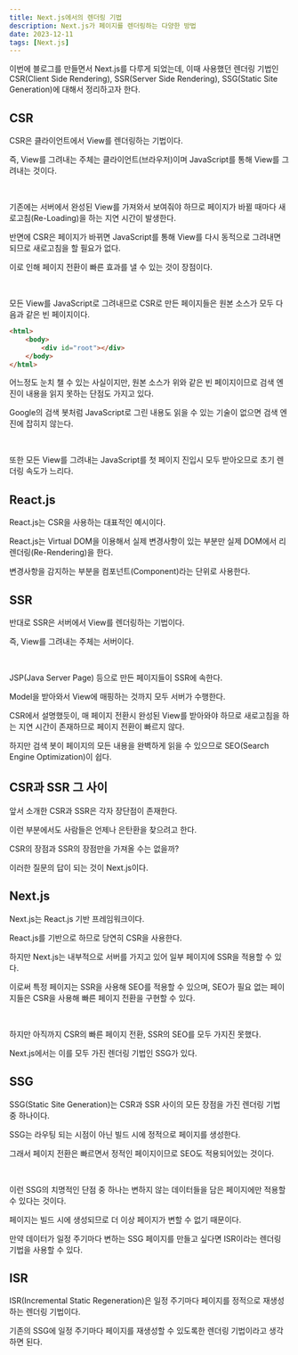 ```yaml
---
title: Next.js에서의 렌더링 기법
description: Next.js가 페이지를 렌더링하는 다양한 방법
date: 2023-12-11
tags: [Next.js]
---
```

이번에 블로그를 만들면서 Next.js를 다루게 되었는데, 이때 사용했던 렌더링 기법인 CSR(Client Side Rendering), SSR(Server Side Rendering), SSG(Static Site Generation)에 대해서 정리하고자 한다.

## CSR

CSR은 클라이언트에서 View를 렌더링하는 기법이다.

즉, View를 그려내는 주체는 클라이언트(브라우저)이며 JavaScript를 통해 View를 그려내는 것이다.

<br/>

기존에는 서버에서 완성된 View를 가져와서 보여줘야 하므로 페이지가 바뀔 때마다 새로고침(Re-Loading)을 하는 지연 시간이 발생한다.

반면에 CSR은 페이지가 바뀌면 JavaScript를 통해 View를 다시 동적으로 그려내면 되므로 새로고침을 할 필요가 없다.

이로 인해 페이지 전환이 빠른 효과를 낼 수 있는 것이 장점이다.

<br/>

모든 View를 JavaScript로 그려내므로 CSR로 만든 페이지들은 원본 소스가 모두 다음과 같은 빈 페이지이다.

```html title="index.html" showLineNumbers
<html>
    <body>
        <div id="root"></div>
    </body>
</html>
```

어느정도 눈치 챌 수 있는 사실이지만, 원본 소스가 위와 같은 빈 페이지이므로 검색 엔진이 내용을 읽지 못하는 단점도 가지고 있다.

Google의 검색 봇처럼 JavaScript로 그린 내용도 읽을 수 있는 기술이 없으면 검색 엔진에 잡히지 않는다.

<br/>

또한 모든 View를 그려내는 JavaScript를 첫 페이지 진입시 모두 받아오므로 초기 렌더링 속도가 느리다.

## React.js

React.js는 CSR을 사용하는 대표적인 예시이다.

React.js는 Virtual DOM을 이용해서 실제 변경사항이 있는 부분만 실제 DOM에서 리렌더링(Re-Rendering)을 한다.

변경사항을 감지하는 부분을 컴포넌트(Component)라는 단위로 사용한다.

## SSR

반대로 SSR은 서버에서 View를 렌더링하는 기법이다.

즉, View를 그려내는 주체는 서버이다.

<br/>

JSP(Java Server Page) 등으로 만든 페이지들이 SSR에 속한다.

Model을 받아와서 View에 매핑하는 것까지 모두 서버가 수행한다.

CSR에서 설명했듯이, 매 페이지 전환시 완성된 View를 받아와야 하므로 새로고침을 하는 지연 시간이 존재하므로 페이지 전환이 빠르지 않다.

하지만 검색 봇이 페이지의 모든 내용을 완벽하게 읽을 수 있으므로 SEO(Search Engine Optimization)이 쉽다.

## CSR과 SSR 그 사이

앞서 소개한 CSR과 SSR은 각자 장단점이 존재한다.

이런 부분에서도 사람들은 언제나 은탄환을 찾으려고 한다.

CSR의 장점과 SSR의 장점만을 가져올 수는 없을까?

이러한 질문의 답이 되는 것이 Next.js이다.

## Next.js

Next.js는 React.js 기반 프레임워크이다.

React.js를 기반으로 하므로 당연히 CSR을 사용한다.

하지만 Next.js는 내부적으로 서버를 가지고 있어 일부 페이지에 SSR을 적용할 수 있다.

이로써 특정 페이지는 SSR을 사용해 SEO를 적용할 수 있으며, SEO가 필요 없는 페이지들은 CSR을 사용해 빠른 페이지 전환을 구현할 수 있다.

<br/>

하지만 아직까지 CSR의 빠른 페이지 전환, SSR의 SEO를 모두 가지진 못했다.

Next.js에서는 이를 모두 가진 렌더링 기법인 SSG가 있다.

## SSG

SSG(Static Site Generation)는 CSR과 SSR 사이의 모든 장점을 가진 렌더링 기법 중 하나이다.

SSG는 라우팅 되는 시점이 아닌 빌드 시에 정적으로 페이지를 생성한다.

그래서 페이지 전환은 빠르면서 정적인 페이지이므로 SEO도 적용되어있는 것이다.

<br/>

이런 SSG의 치명적인 단점 중 하나는 변하지 않는 데이터들을 담은 페이지에만 적용할 수 있다는 것이다.

페이지는 빌드 시에 생성되므로 더 이상 페이지가 변할 수 없기 때문이다.

만약 데이터가 일정 주기마다 변하는 SSG 페이지를 만들고 싶다면 ISR이라는 렌더링 기법을 사용할 수 있다.

## ISR

ISR(Incremental Static Regeneration)은 일정 주기마다 페이지를 정적으로 재생성하는 렌더링 기법이다.

기존의 SSG에 일정 주기마다 페이지를 재생성할 수 있도록한 렌더링 기법이라고 생각하면 된다.